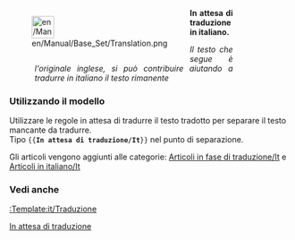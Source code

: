 <div style="width: 400px; margin: .5cm 0; clear: left"><div style="float: left">[[File:en/Manual/Base Set/Translation.png|40px|left]]</div>
<div class="plainlinks" style="margin-left: 1.2cm; text-align: justify"><p style="border-bottom: 1px solid #8888aa">'''In attesa di traduzione in italiano.'''</p>
<p style="font-size: 90%">''Il testo che segue è l'originale inglese, si può contribuire aiutando a tradurre in italiano il testo rimanente''</p></div></div>
<includeonly>{{{1|[[Category:it/Manual/Base Set/Cargos/Articoli in fase di traduzione]]}}}</includeonly><noinclude>

===Utilizzando il modello===
Utilizzare le regole in attesa di tradurre il testo tradotto per separare il testo mancante da tradurre.<br/>
Tipo <code><nowiki>{{</nowiki>'''In attesa di traduzione/It'''<nowiki>}}</nowiki></code> nel punto di separazione.

Gli articoli vengono aggiunti alle categorie: [[:Category:it/Manual/Base Set/Cargos/Articoli in fase di traduzione|Articoli in fase di traduzione/It]] e [[:Category:it/Articoli in italiano|Articoli in italiano/It]]

===Vedi anche===
[[:Template:it/Traduzione]]

[[Category:it/Manual/Base Set/Message box|In attesa di traduzione]]
</noinclude>